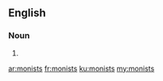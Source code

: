 ==English==

===Noun===
{{head|en}}

# {{plural of|monist}}

[[ar:monists]]
[[fr:monists]]
[[ku:monists]]
[[my:monists]]